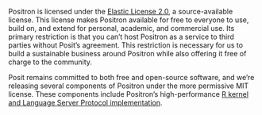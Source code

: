 Positron is licensed under the [Elastic License 2.0](https://github.com/posit-dev/positron?tab=License-1-ov-file#readme), a source-available license. This license makes Positron available for free to everyone to use, build on, and extend for personal, academic, and commercial use. Its primary restriction is that you can't host Positron as a service to third parties without Posit's agreement. This restriction is necessary for us to build a sustainable business around Positron while also offering it free of charge to the community.

Posit remains committed to both free and open-source software, and we're releasing several components of Positron under the more permissive MIT license. These components include Positron's high-performance [R kernel and Language Server Protocol implementation](https://github.com/posit-dev/ark).